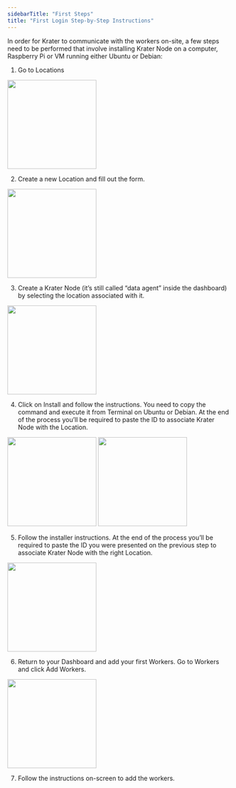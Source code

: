 ```yaml
---
sidebarTitle: "First Steps"
title: "First Login Step-by-Step Instructions"
---
```


In order for Krater to communicate with the workers on-site, a few steps need to be performed that involve installing Krater Node on a computer, Raspberry Pi or VM running either Ubuntu or Debian:

1. Go to Locations
<Frame caption=""><img height="200" src="https://krater.io/assets/images/articles/first-steps/1.webp" /></Frame>

2. Create a new Location and fill out the form.
<Frame caption=""><img height="200" src="https://krater.io/assets/images/articles/first-steps/2.webp" /></Frame>

3. Create a Krater Node (it’s still called “data agent” inside the dashboard) by selecting the location associated with it.
<Frame caption=""><img height="200" src="https://krater.io/assets/images/articles/first-steps/3.webp" /></Frame>

4. Click on Install and follow the instructions. You need to copy the command and execute it from Terminal on Ubuntu or Debian. At the end of the process you’ll be required to paste the ID to associate Krater Node with the Location.
<Frame caption=""><img height="200" src="https://krater.io/assets/images/articles/first-steps/4.webp" /></Frame>
<Frame caption=""><img height="200" src="https://krater.io/assets/images/articles/first-steps/5.webp" /></Frame>

5. Follow the installer instructions. At the end of the process you’ll be required to paste the ID you were presented on the previous step to associate Krater Node with the right Location.
<Frame caption=""><img height="200" src="https://krater.io/assets/images/articles/first-steps/6.webp" /></Frame>

6. Return to your Dashboard and add your first Workers. Go to Workers and click Add Workers.
<Frame caption=""><img height="200" src="https://krater.io/assets/images/articles/first-steps/7.webp" /></Frame>

7. Follow the instructions on-screen to add the workers.